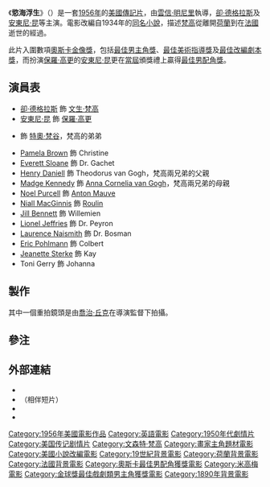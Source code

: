 {{noteTA
|T=zh-tw:梵谷傳; zh-hk:慾海浮生; zh-cn:梵高传;
|G1=Show
|1=zh-tw:梵谷傳; zh-hk:慾海浮生; zh-cn:梵高传;
|2=zh-hk:梵高; zh-tw:梵谷; zh-cn:梵高;}}
{{Infobox film 
| name           = 慾海浮生
| original_name = Lust for Life
| image          = Lust for Life DVD cover.PNG
| caption        = 電影DVD封面
| director       = [[雲信·明尼里|雲信·明尼里]]
| producer       = [[John_Houseman|John Houseman]]
| based on       = {{Based on|[[梵谷傳_(小說)|梵谷傳]]|{{tsl|en|Irving Stone|歐文·斯通}}}}
| writer         = [[Norman_Corwin|Norman Corwin]]
| starring       = [[卻·德格拉斯|卻·德格拉斯]]<br>[[安東尼·昆|安東尼·昆]]<br>{{tsl|en|James Donald|占士·當奴}}
| music          = [[罗饶·米克罗斯|罗饶·米克罗斯]]
| cinematography = [[Russell_Harlan|Russell Harlan]]
| editing        = Adrienne Fazan
| distributor    = [[米高梅|米高梅]]
| released       = {{start date|1956|9|17}}
| runtime        = 122分鐘
| country        = [[美國電影|美國]]
| language       = [[英語|英語]]
| budget         =
}}《'''慾海浮生'''》（{{lang-en|''Lust for Life''}}）是一套[[1956年電影|1956年]]的[[美國電影|美國]][[傳記片|傳記片]]，由[[雲信·明尼里|雲信·明尼里]]執導，[[卻·德格拉斯|卻·德格拉斯]]及[[安東尼·昆|安東尼·昆]]等主演。電影改編自{{tsl|en|Irving Stone|歐文·斯通}}1934年的[[梵谷傳_(小說)|同名小說]]，描述[[梵高|梵高]]從離開[[荷蘭|荷蘭]]到在[[法國|法國]]逝世的經過。

此片入圍數項[[奧斯卡金像獎|奧斯卡金像獎]]，包括[[奧斯卡最佳男主角獎|最佳男主角獎]]、[[奧斯卡最佳美術指導獎|最佳美術指導獎]]及[[奧斯卡最佳改編劇本獎|最佳改編劇本獎]]，而扮演[[保羅·高更|保羅·高更]]的[[安東尼·昆|安東尼·昆]]更在[[第29屆奧斯卡金像獎|當屆]]頒獎禮上贏得[[奧斯卡最佳男配角獎|最佳男配角獎]]。

==演員表==
*[[卻·德格拉斯|卻·德格拉斯]] 飾 [[文生·梵高|文生·梵高]]
*[[安東尼·昆|安東尼·昆]] 飾 [[保羅·高更|保羅·高更]]
*{{tsl|en|James Donald|占士·當奴}} 飾 [[特奧·梵谷_(商人)|特奧·梵谷]]，梵高的弟弟
*[[Pamela_Brown_(actress)|Pamela Brown]] 飾 Christine
*[[Everett_Sloane|Everett Sloane]] 飾 Dr. Gachet
*[[Henry_Daniell|Henry Daniell]] 飾 Theodorus van Gogh，梵高兩兄弟的父親
*[[Madge_Kennedy|Madge Kennedy]] 飾 [[Anna_Cornelia_van_Gogh|Anna Cornelia van Gogh]]，梵高兩兄弟的母親
*[[Noel_Purcell_(actor)|Noel Purcell]] 飾 [[Anton_Mauve|Anton Mauve]]
*[[Niall_MacGinnis|Niall MacGinnis]] 飾 [[The_Roulin_Family|Roulin]]
*[[Jill_Bennett_(British_actress)|Jill Bennett]] 飾 Willemien 
*[[Lionel_Jeffries|Lionel Jeffries]] 飾 Dr. Peyron 
*[[Laurence_Naismith|Laurence Naismith]] 飾 Dr. Bosman 
*[[Eric_Pohlmann|Eric Pohlmann]] 飾 Colbert 
*[[Jeanette_Sterke|Jeanette Sterke]] 飾 Kay 
*Toni Gerry 飾 Johanna

==製作==
其中一個重拍鏡頭是由[[喬治·丘克|喬治·丘克]]在導演監督下拍攝。

==參注==
{{reflist}}

==外部連結==
* {{Imdb title|id=0049456|title=慾海浮生}}
*（相伴短片）{{Imdb title|id=0240164|title=Van Gogh: Darkness Into Light}}
* {{tcmdb title|id=291}}
* {{amg movie|id=1:30494}}
{{梵高}}
<!---{{Vincente Minnelli}}--->

{{Authority control}}
{{DEFAULTSORT:Lust For Life (Film)}}
[[Category:1956年美國電影作品|Category:1956年美國電影作品]]
[[Category:英語電影|Category:英語電影]]
[[Category:1950年代劇情片|Category:1950年代劇情片]]
[[Category:美国传记剧情片|Category:美国传记剧情片]]
[[Category:文森特·梵高|Category:文森特·梵高]]
[[Category:畫家主角題材電影|Category:畫家主角題材電影]]
[[Category:美國小說改編電影|Category:美國小說改編電影]]
[[Category:19世紀背景電影|Category:19世紀背景電影]]
[[Category:荷蘭背景電影|Category:荷蘭背景電影]]
[[Category:法國背景電影|Category:法國背景電影]]
[[Category:奧斯卡最佳男配角獲獎電影|Category:奧斯卡最佳男配角獲獎電影]]
<!---[[Category:Films_directed_by_Vincente_Minnelli|Category:Films directed by Vincente Minnelli]]--->
[[Category:米高梅電影|Category:米高梅電影]]
[[Category:金球獎最佳戲劇類男主角獲獎電影|Category:金球獎最佳戲劇類男主角獲獎電影]]
[[Category:1890年背景電影|Category:1890年背景電影]]